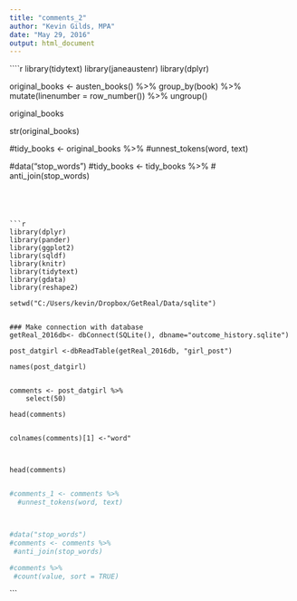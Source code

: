 ```yaml
---
title: "comments_2"
author: "Kevin Gilds, MPA"
date: "May 29, 2016"
output: html_document
---
```


````r
library(tidytext)
library(janeaustenr)
library(dplyr)

original_books <- austen_books() %>%
  group_by(book) %>%
  mutate(linenumber = row_number()) %>%
  ungroup()

original_books

str(original_books)

#tidy_books <- original_books %>%
  #unnest_tokens(word, text)

#data("stop_words")
#tidy_books <- tidy_books %>%
 # anti_join(stop_words)

```




```r
library(dplyr)
library(pander)
library(ggplot2)
library(sqldf)
library(knitr)
library(tidytext)
library(gdata)
library(reshape2)

setwd("C:/Users/kevin/Dropbox/GetReal/Data/sqlite")


### Make connection with database
getReal_2016db<- dbConnect(SQLite(), dbname="outcome_history.sqlite")

post_datgirl <-dbReadTable(getReal_2016db, "girl_post")

names(post_datgirl)


comments <- post_datgirl %>%
    select(50)

head(comments)


colnames(comments)[1] <-"word"



head(comments)


```


```r
#comments_1 <- comments %>%
  #unnest_tokens(word, text)



#data("stop_words")
#comments <- comments %>%
 #anti_join(stop_words)

#comments %>%
 #count(value, sort = TRUE) 


```



```



